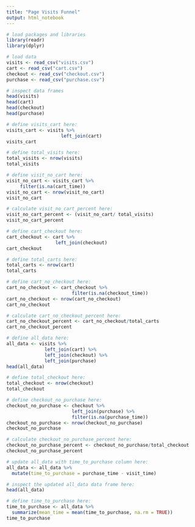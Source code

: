 ```yaml
---
title: "Page Visits Funnel"
output: html_notebook
---
```


```r
# load packages and libraries
library(readr)
library(dplyr)
```

```r
# load data
visits <- read_csv("visits.csv")
cart <- read_csv("cart.csv")
checkout <- read_csv("checkout.csv")
purchase <- read_csv("purchase.csv")
```

```r
# inspect data frames
head(visits)
head(cart)
head(checkout)
head(purchase)
```

```r
# define visits_cart here:
visits_cart <- visits %>% 
                    left_join(cart)
visits_cart

```

```r
# define total_visits here:
total_visits <- nrow(visits)
total_visits  

```

```r
# define visit_no_cart here:
visit_no_cart <- visits_cart %>%
     filter(is.na(cart_time))       
visit_no_cart <- nrow(visit_no_cart)
visit_no_cart
```

```r
# calculate visit_no_cart_percent here:
visit_no_cart_percent <- (visit_no_cart/ total_visits)  
visit_no_cart_percent
```

```r
# define cart_checkout here:
cart_checkout <- cart %>% 
                  left_join(checkout)
cart_checkout

```

```r
# define total_carts here:
total_carts <- nrow(cart)
total_carts

```

```r
# define cart_no_checkout here:
cart_no_checkout <- cart_checkout %>% 
                        filter(is.na(checkout_time))
cart_no_checkout <- nrow(cart_no_checkout)
cart_no_checkout

```

```r
# calculate cart_no_checkout_percent here:
cart_no_checkout_percent <- cart_no_checkout/total_carts
cart_no_checkout_percent
```

```r
# define all_data here:
all_data <- visits %>%
              left_join(cart) %>%
              left_join(checkout) %>%
              left_join(purchase)
head(all_data)

```

```r
# define total_checkout here:
total_checkout <- nrow(checkout)
total_checkout
```

```r
# define checkout_no_purchase here:
checkout_no_purchase <- checkout %>%
                        left_join(purchase) %>%
                        filter(is.na(purchase_time))
checkout_no_purchase <- nrow(checkout_no_purchase)
checkout_no_purchase
```

```r
# calculate checkout_no_purchase_percent here:
checkout_no_purchase_percent <- checkout_no_purchase/total_checkout
checkout_no_purchase_percent
```

```r
# update all_data with time_to_purchase column here:
all_data <- all_data %>%
  mutate(time_to_purchase = purchase_time - visit_time)
```

```r
# inspect the updated all_data data frame here:
head(all_data)
```

```r
# define time_to_purchase here:
time_to_purchase <- all_data %>%
  summarize(mean_time = mean(time_to_purchase, na.rm = TRUE))
time_to_purchase


```